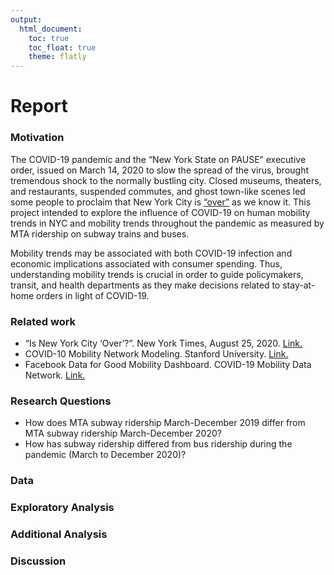 ```yaml
---
output: 
  html_document:
    toc: true
    toc_float: true
    theme: flatly
---
```


# __Report__


### Motivation

The COVID-19 pandemic and the “New York State on PAUSE” executive order, issued on March 14, 2020 to slow the spread of the virus, brought tremendous shock to the normally bustling city. Closed museums, theaters, and restaurants, suspended commutes, and ghost town-like scenes led some people to proclaim that New York City is [“over”](https://www.nytimes.com/2020/08/25/nyregion/nyc-coronavirus-reopening.html?searchResultPosition=43) as we know it. This project intended to explore the influence of COVID-19 on human mobility trends in NYC and mobility trends throughout the pandemic as measured by MTA ridership on subway trains and buses. 

Mobility trends may be associated with both COVID-19 infection and economic implications associated with consumer spending. Thus, understanding mobility trends is crucial in order to guide policymakers, transit, and health departments as they make decisions related to stay-at-home orders in light of COVID-19. 

### Related work

* “Is New York City ‘Over’?”. New York Times, August 25, 2020. [Link.](https://www.nytimes.com/2020/08/25/nyregion/nyc-coronavirus-reopening.html?searchResultPosition=43) 
* COVID-10 Mobility Network Modeling. Stanford University. [Link.](https://covid-mobility.stanford.edu/)
* Facebook Data for Good Mobility Dashboard. COVID-19 Mobility Data Network. [Link.](https://visualization.covid19mobility.org/?date=2020-11-26&dates=2020-08-26_2020-11-26&region=36)

### Research Questions 

* How does MTA subway ridership March-December 2019 differ from MTA subway ridership March-December 2020? 
* How has subway ridership differed from bus ridership during the pandemic (March to December 2020)? 

### Data


### Exploratory Analysis 

### Additional Analysis 

### Discussion 







